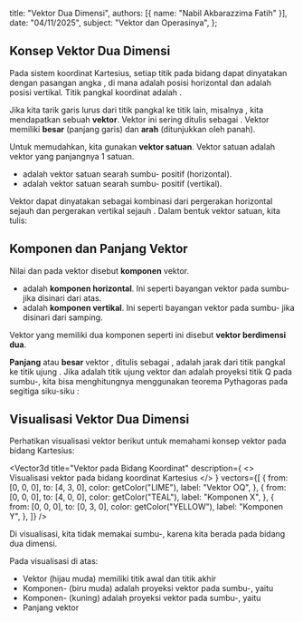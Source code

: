 
  title: "Vektor Dua Dimensi",
  authors: [{ name: "Nabil Akbarazzima Fatih" }],
  date: "04/11/2025",
  subject: "Vektor dan Operasinya",
};

## Konsep Vektor Dua Dimensi

Pada sistem koordinat Kartesius, setiap titik pada bidang dapat dinyatakan dengan pasangan angka <InlineMath math="(x, y)" />, di mana <InlineMath math="x" /> adalah posisi horizontal dan <InlineMath math="y" /> adalah posisi vertikal. Titik pangkal koordinat adalah <InlineMath math="O(0, 0)" />.

Jika kita tarik garis lurus dari titik pangkal <InlineMath math="O" /> ke titik lain, misalnya <InlineMath math="Q(x, y)" />, kita mendapatkan sebuah **vektor**. Vektor ini sering ditulis sebagai <InlineMath math="\overrightarrow{OQ}" />. Vektor memiliki **besar** (panjang garis) dan **arah** (ditunjukkan oleh panah).

Untuk memudahkan, kita gunakan **vektor satuan**. Vektor satuan adalah vektor yang panjangnya 1 satuan.

- <InlineMath math="\mathbf{i}" /> adalah vektor satuan searah sumbu-
  <InlineMath math="x" /> positif (horizontal).
- <InlineMath math="\mathbf{j}" /> adalah vektor satuan searah sumbu-
  <InlineMath math="y" /> positif (vertikal).

Vektor <InlineMath math="\overrightarrow{OQ}" /> dapat dinyatakan sebagai kombinasi dari pergerakan horizontal sejauh <InlineMath math="x" /> dan pergerakan vertikal sejauh <InlineMath math="y" />. Dalam bentuk vektor satuan, kita tulis:

<BlockMath math="\overrightarrow{OQ} = x\mathbf{i} + y\mathbf{j}" />

## Komponen dan Panjang Vektor

Nilai <InlineMath math="x" /> dan <InlineMath math="y" /> pada vektor <InlineMath math="\overrightarrow{OQ} = x\mathbf{i} + y\mathbf{j}" /> disebut **komponen** vektor.

- <InlineMath math="x" /> adalah **komponen horizontal**. Ini seperti bayangan vektor
  pada sumbu-
  <InlineMath math="x" /> jika disinari dari atas.
- <InlineMath math="y" /> adalah **komponen vertikal**. Ini seperti bayangan vektor
  pada sumbu-
  <InlineMath math="y" /> jika disinari dari samping.

Vektor yang memiliki dua komponen seperti ini disebut **vektor berdimensi dua**.

**Panjang** atau **besar** vektor <InlineMath math="\overrightarrow{OQ}" />, ditulis sebagai <InlineMath math="|\overrightarrow{OQ}|" />, adalah jarak dari titik pangkal <InlineMath math="O" /> ke titik ujung <InlineMath math="Q" />. Jika <InlineMath math="Q(x,y)" /> adalah titik ujung vektor dan <InlineMath math="R(x,0)" /> adalah proyeksi titik Q pada sumbu-<InlineMath math="x" />, kita bisa menghitungnya menggunakan teorema Pythagoras pada segitiga siku-siku <InlineMath math="ORQ" />:

<BlockMath math="|\overrightarrow{OQ}| = \sqrt{x^2 + y^2}" />

## Visualisasi Vektor Dua Dimensi

Perhatikan visualisasi vektor berikut untuk memahami konsep vektor pada bidang Kartesius:

<Vector3d
  title="Vektor pada Bidang Koordinat"
  description={
    <>
      Visualisasi vektor <InlineMath math="OQ = 4\mathbf{i} + 3\mathbf{j}" />
      pada bidang koordinat Kartesius
    </>
  }
  vectors={[
    {
      from: [0, 0, 0],
      to: [4, 3, 0],
      color: getColor("LIME"),
      label: "Vektor OQ",
    },
    {
      from: [0, 0, 0],
      to: [4, 0, 0],
      color: getColor("TEAL"),
      label: "Komponen X",
    },
    {
      from: [0, 0, 0],
      to: [0, 3, 0],
      color: getColor("YELLOW"),
      label: "Komponen Y",
    },
  ]}
/>

Di visualisasi, kita tidak memakai sumbu-<InlineMath math="z" />, karena kita berada pada bidang dua dimensi.

Pada visualisasi di atas:

- Vektor <InlineMath math="\overrightarrow{OQ}" /> (hijau muda) memiliki titik awal <InlineMath math="O(0,0)" /> dan titik akhir <InlineMath math="Q(4,3)" />
- Komponen-<InlineMath math="X" /> (biru muda) adalah proyeksi vektor <InlineMath math="\overrightarrow{OQ}" /> pada sumbu-<InlineMath math="x" />, yaitu <InlineMath math="4\mathbf{i}" />
- Komponen-<InlineMath math="Y" /> (kuning) adalah proyeksi vektor <InlineMath math="\overrightarrow{OQ}" /> pada sumbu-<InlineMath math="y" />, yaitu <InlineMath math="3\mathbf{j}" />
- Panjang vektor <InlineMath math="|\overrightarrow{OQ}| = \sqrt{4^2 + 3^2} = \sqrt{16 + 9} = \sqrt{25} = 5" />

